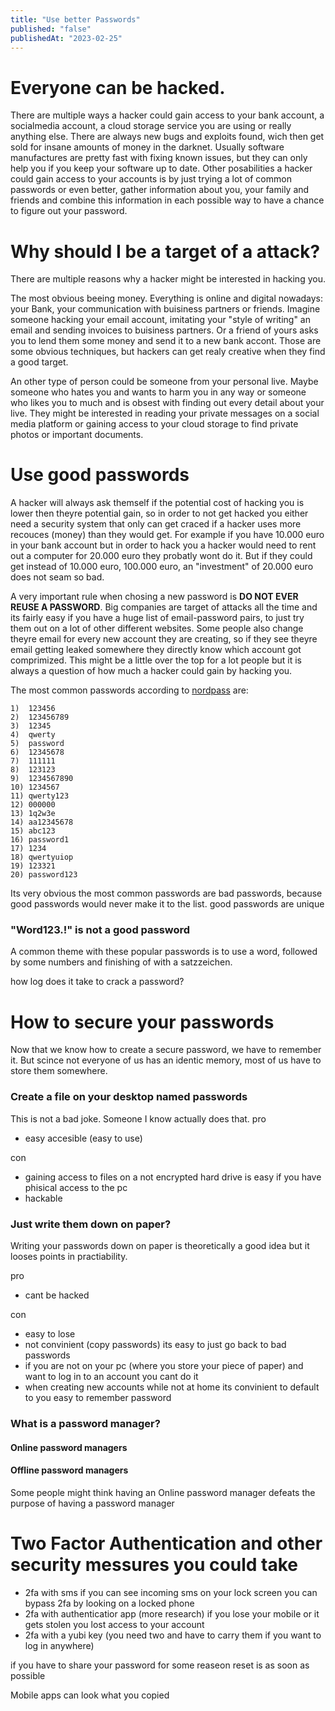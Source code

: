 ```yaml
---
title: "Use better Passwords"
published: "false"
publishedAt: "2023-02-25"
---
```

# Everyone can be hacked.

There are multiple ways a hacker could gain access to your bank account, a socialmedia account, a cloud storage service you are using or really anything else. There are always new bugs and exploits found, wich then get sold for insane amounts of money in the darknet. Usually software manufactures are pretty fast with fixing known issues, but they can only help you if you keep your software up to date.
Other posabilities a hacker could gain access to your accounts is by just trying a lot of common passwords or even better, gather information about you, your family and friends and combine this information in each possible way to have a chance to figure out your password.

# Why should I be a target of a attack?

There are multiple reasons why a hacker might be interested in hacking you.

The most obvious beeing money. Everything is online and digital nowadays: your Bank, your communication with buisiness partners or friends. Imagine someone hacking your email account, imitating your "style of writing" an email and sending invoices to buisiness partners. Or a friend of yours asks you to lend them some money and send it to a new bank accont. Those are some obvious techniques, but hackers can get realy creative when they find a good target.

An other type of person could be someone from your personal live. Maybe someone who hates you and wants to harm you in any way or someone who likes you to much and is obsest with finding out every detail about your live.
They might be interested in reading your private messages on a social media platform or gaining access to your cloud storage to find private photos or important documents.

# Use good passwords

A hacker will always ask themself if the potential cost of hacking you is lower then theyre potential gain, so in order to not get hacked you either need a security system that only can get craced if a hacker uses more recouces (money) than they would get.
For example if you have 10.000 euro in your bank account but in order to hack you a hacker would need to rent out a computer for 20.000 euro they probatly wont do it. But if they could get instead of 10.000 euro, 100.000 euro, an "investment" of 20.000 euro does not seam so bad.

A very important rule when chosing a new password is **DO NOT EVER REUSE A PASSWORD**. Big companies are target of attacks all the time and its fairly easy if you have a huge list of email-password pairs, to just try them out on a lot of other different websites.
Some people also change theyre email for every new account they are creating, so if they see theyre email getting leaked somewhere they directly know which account got comprimized. This might be a little over the top for a lot people but it is always a question of how much a hacker could gain by hacking you.

The most common passwords according to [nordpass](https://nordpass.com/most-common-passwords-list/) are:

```
1)	123456
2)	123456789
3)	12345
4)	qwerty
5)	password
6)	12345678
7)	111111
8)	123123
9)	1234567890
10)	1234567
11)	qwerty123
12)	000000
13)	1q2w3e
14)	aa12345678
15)	abc123
16)	password1
17)	1234
18)	qwertyuiop
19)	123321
20)	password123
```

Its very obvious the most common passwords are bad passwords, because good passwords would never make it to the list. good passwords are unique

### "Word123.!" is not a good password

A common theme with these popular passwords is to use a word, followed by some numbers and finishing of with a satzzeichen.

how log does it take to crack a password?

# How to secure your passwords

Now that we know how to create a secure password, we have to remember it. But scince not everyone of us has an identic memory, most of us have to store them somewhere.

### Create a file on your desktop named passwords

This is not a bad joke. Someone I know actually does that.
pro

-   easy accesible (easy to use)

con

-   gaining access to files on a not encrypted hard drive is easy if you have phisical access to the pc
-   hackable

### Just write them down on paper?

Writing your passwords down on paper is theoretically a good idea but it looses points in practiability.

pro

-   cant be hacked

con

-   easy to lose
-   not convinient (copy passwords) its easy to just go back to bad passwords
-   if you are not on your pc (where you store your piece of paper) and want to log in to an account you cant do it
-   when creating new accounts while not at home its convinient to default to you easy to remember password

### What is a password manager?

#### Online password managers

#### Offline password managers

Some people might think having an Online password manager defeats the purpose of having a password manager

# Two Factor Authentication and other security messures you could take

-   2fa with sms if you can see incoming sms on your lock screen you can bypass 2fa by looking on a locked phone
-   2fa with authenticatior app (more research) if you lose your mobile or it gets stolen you lost access to your account
-   2fa with a yubi key (you need two and have to carry them if you want to log in anywhere)

if you have to share your password for some reaseon reset is as soon as possible

Mobile apps can look what you copied
